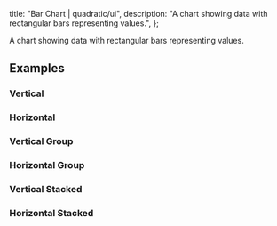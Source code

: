 
  title: "Bar Chart | quadratic/ui",
  description: "A chart showing data with rectangular bars representing values.",
};

<Title>Bar Chart</Title>
<Description>A chart showing data with rectangular bars representing values.</Description>
<ComponentPreview id="visxBarChart" />

## Examples

### Vertical
<ComponentPreview id="visxBarChart" />

### Horizontal
<ComponentPreview id="visxBarChartHorizontal" />

### Vertical Group
<ComponentPreview id="visxBarChartGroup" />

### Horizontal Group
<ComponentPreview id="visxBarChartHorizontalGroup" />

### Vertical Stacked
<ComponentPreview id="visxBarChartStacked" />

### Horizontal Stacked
<ComponentPreview id="visxBarChartHorizontalStacked" />